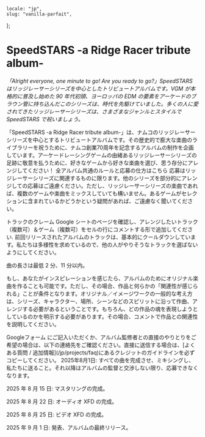     locale: "jp",
    slug: "vanilla-parfait",
};

# SpeedSTARS -a Ridge Racer tribute album-

_「Alright everyone, one minute to go! Are you ready to go?」SpeedSTARS はリッジレーサーシリーズを中心としたトリビュートアルバムです。VGM が本格的に普及し始めた 90 年代初頭、ヨーロッパの EDM の要素をアーケードのブラウン管に持ち込んだこのシリーズは、時代を先駆けていました。多くの人に愛されてきたリッジレーサーシリーズは、さまざまなジャンルとスタイルで SpeedSTARS で祝いましょう。_

<WrappableParagraph title="紹介">
    「SpeedSTARS -a Ridge Racer tribute
    album-」は、ナムコのリッジレーサーシリーズを中心とするトリビュートアルバムです。その歴史的で膨大な楽曲のライブラリーを祝うために、ナムコ創業70周年を記念するアルバムの制作を企画しています。アーケードレーシングゲームの由緒あるリッジレーサーシリーズの足跡に敬意を払うために、好きなゲームから好きな楽曲を選び、思う存分にアレンジしてください！
</WrappableParagraph>

<WrappableParagraph title="KodamaSounds固有の一般的なルール">
    <CtaButton link="/projects/faq" icon="book">
        <span>全アルバム共通のルールと応募の仕方はこちら</span>
    </CtaButton>
</WrappableParagraph>

<WrappableParagraph title="作曲に関するルール">
応募はリッジレーサーシリーズに関連するものに限ります。他のシリーズを部分的にアレンジしての応募はご遠慮ください。ただし、リッジレーサーシリーズの楽曲であれば、複数のゲームや楽曲をミックスしていても構いません。あるゲームがセレクションに含まれているかどうかという疑問があれば、ご遠慮なく聞いてください。

トラックのクレーム Google シートのページを確認し、アレンジしたいトラック（複数可）＆ゲーム（複数可）をセルの行にコメントする形で追加してください. 前回リリースされたアルバムのトラックは、基本的にクールダウンしています。私たちは多様性を求めているので、他の人がやりそうなトラックを選ばないようにしてください。

曲の長さは最低 2 分、11 分以内。

もし、あなたがインスピレーションを感じたら、アルバムのためにオリジナル楽曲を作ることも可能です。ただし、その場合、作品と何らかの「関連性が感じられる」ことが条件となります。オリジナル／イメージワークの一般的な考え方は、シリーズ、キャラクター、場所、シーンなどのスピリットに沿って作曲、アレンジする必要があるということです。もちろん、どの作品の魂を表現しようとしているのかを明示する必要があります。その場合、コメントで作品との関連性を説明してください。

</WrappableParagraph>

<WrappableParagraph title="応募について">
    <CtaButton link="https://forms.gle/UBEAi14xdqUcEswY9" icon="envelope">
        <span>Googleフォーム</span>
    </CtaButton>
    にご記入いただくか、アルバム監修者との直接のやりとりをご希望の場合は、以下の連絡先をご確認ください。直接に送信する場合は、[よくある質問
    / 追加情報](/jp/projects/faq)にあるクレジットのガイドラインを必ずコピーしてください。
</WrappableParagraph>

<WrappableParagraph title="締切">
2025年8月1日: すべての曲を完成させ、ミキシングし、私たちに送ること。それ以降はアルバムの監督と交渉しない限り、応募できなくなります。

2025 年 8 月 15 日: マスタリングの完成。

2025 年 8 月 22 日: オーディオ XFD の完成。

2025 年 8 月 25 日: ビデオ XFD の完成。

2025 年 9 月 1 日: 発表、アルバムの最終リリース。

</WrappableParagraph>

